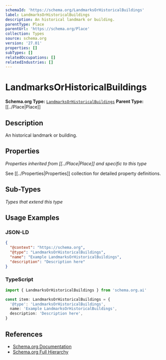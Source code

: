 ```yaml
---
schemaId: 'https://schema.org/LandmarksOrHistoricalBuildings'
label: LandmarksOrHistoricalBuildings
description: An historical landmark or building.
parentType: Place
parentUrl: 'https://schema.org/Place'
collection: Types
source: schema.org
version: '27.01'
properties: []
subTypes: []
relatedOccupations: []
relatedIndustries: []
---
```

# LandmarksOrHistoricalBuildings

**Schema.org Type:** [`LandmarksOrHistoricalBuildings`](https://schema.org/LandmarksOrHistoricalBuildings)
**Parent Type:** [[../Place|Place]]

## Description

An historical landmark or building.

## Properties

*Properties inherited from [[../Place|Place]] and specific to this type*

See [[../Properties|Properties]] collection for detailed property definitions.

## Sub-Types

*Types that extend this type*

## Usage Examples

### JSON-LD

```json
{
  "@context": "https://schema.org",
  "@type": "LandmarksOrHistoricalBuildings",
  "name": "Example LandmarksOrHistoricalBuildings",
  "description": "Description here"
}
```

### TypeScript

```typescript
import { LandmarksOrHistoricalBuildings } from 'schema.org.ai'

const item: LandmarksOrHistoricalBuildings = {
  '@type': 'LandmarksOrHistoricalBuildings',
  name: 'Example LandmarksOrHistoricalBuildings',
  description: 'Description here',
}
```

## References

- [Schema.org Documentation](https://schema.org/LandmarksOrHistoricalBuildings)
- [Schema.org Full Hierarchy](https://schema.org/docs/full.html)
